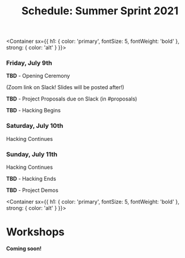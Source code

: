 
<Header sx={{ bg: 'accent' }}>

# Schedule: Summer Sprint 2021

</Header>

<Schedule>

<Container 
  sx={{
    h1: {
      color: 'primary',
      fontSize: 5,
      fontWeight: 'bold'
    },
    strong: {
      color: 'alt'
    }
  }}>

  ### Friday, July 9th
  <Box variant="card">

   **TBD** - Opening Ceremony 

  
  (Zoom link on Slack! Slides will be posted after!)


  **TBD** - Project Proposals due on Slack (in #proposals)


  **TBD** - Hacking Begins 

  </Box>

  ### Saturday, July 10th
  <Box variant="card">
  Hacking Continues
  
  </Box>

  ### Sunday, July 11th
  <Box variant="card">
  Hacking Continues

  **TBD** - Hacking Ends

  **TBD** - Project Demos
  </Box>

    
</Container>
</Schedule>


<Container 
  sx={{
    h1: {
      color: 'primary',
      fontSize: 5,
      fontWeight: 'bold'
    },
    strong: {
      color: 'alt'
    }
  }}>

# Workshops

**Coming soon!**




</Container>
